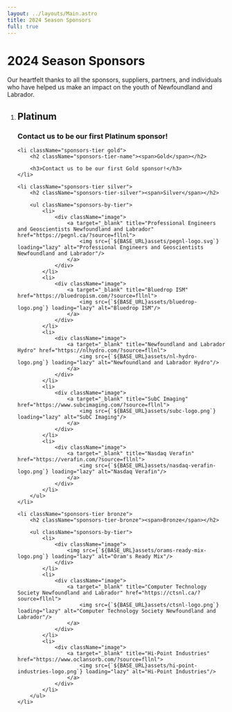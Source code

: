 ```yaml
---
layout: ../layouts/Main.astro
title: 2024 Season Sponsors
full: true
---
```



# 2024 Season Sponsors

<p className="max-w-md mx-auto mt-2">
	Our heartfelt thanks to all the sponsors, suppliers, partners, and individuals who have helped us make an impact on the youth of Newfoundland and Labrador.
</p>

<ol className="sponsors-tiers relative">
	<li className="sponsors-tier platinum">
		<h2 className="sponsors-tier-name"><span>Platinum</span></h2>
		<h3>Contact us to be our first Platinum sponsor!</h3>
	</li>


	<li className="sponsors-tier gold">
		<h2 className="sponsors-tier-name"><span>Gold</span></h2>

		<h3>Contact us to be our first Gold sponsor!</h3>
	</li>

	<li className="sponsors-tier silver">
		<h2 className="sponsors-tier-silver"><span>Silver</span></h2>

		<ul className="sponsors-by-tier">
			<li>
				<div className="image">
					<a target="_blank" title="Professional Engineers and Geoscientists Newfoundland and Labrador" href="https://pegnl.ca/?source=fllnl">
						<img src={`${BASE_URL}assets/pegnl-logo.svg`} loading="lazy" alt="Professional Engineers and Geoscientists Newfoundland and Labrador"/>
					</a>
				</div>
			</li>
			<li>
				<div className="image">
					<a target="_blank" title="Bluedrop ISM" href="https://bluedropism.com/?source=fllnl">
						<img src={`${BASE_URL}assets/bluedrop-logo.png`} loading="lazy" alt="Bluedrop ISM"/>
					</a>
				</div>
			</li>
			<li>
				<div className="image">
					<a target="_blank" title="Newfoundland and Labrador Hydro" href="https://nlhydro.com/?source=fllnl">
						<img src={`${BASE_URL}assets/nl-hydro-logo.png`} loading="lazy" alt="Newfoundland and Labrador Hydro"/>
					</a>
				</div>
			</li>
			<li>
				<div className="image">
					<a target="_blank" title="SubC Imaging" href="https://www.subcimaging.com/?source=fllnl">
						<img src={`${BASE_URL}assets/subc-logo.png`} loading="lazy" alt="SubC Imaging"/>
					</a>
				</div>
			</li>
			<li>
				<div className="image">
					<a target="_blank" title="Nasdaq Verafin" href="https://verafin.com/?source=fllnl">
						<img src={`${BASE_URL}assets/nasdaq-verafin-logo.png`} loading="lazy" alt="Nasdaq Verafin"/>
					</a>
				</div>
			</li>
		</ul>
	</li>

	<li className="sponsors-tier bronze">
		<h2 className="sponsors-tier-bronze"><span>Bronze</span></h2>

		<ul className="sponsors-by-tier">
			<li>
				<div className="image">
					<img src={`${BASE_URL}assets/orams-ready-mix-logo.png`} loading="lazy" alt="Oram's Ready Mix"/>
				</div>
			</li>
			<li>
				<div className="image">
					<a target="_blank" title="Computer Technology Society Newfoundland and Labrador" href="https://ctsnl.ca/?source=fllnl">
						<img src={`${BASE_URL}assets/ctsnl-logo.png`} loading="lazy" alt="Computer Technology Society Newfoundland and Labrador"/>
					</a>
				</div>
			</li>
			<li>
				<div className="image">
					<a target="_blank" title="Hi-Point Industries" href="https://www.oclansorb.com/?source=fllnl">
						<img src={`${BASE_URL}assets/hi-point-industries-logo.png`} loading="lazy" alt="Hi-Point Industries"/>
					</a>
				</div>
			</li>
		</ul>
	</li>
</ol>
